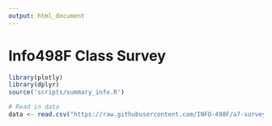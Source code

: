 ```yaml
---
output: html_document
---
```

# Info498F Class Survey

```r
library(plotly)
library(dplyr)
source('scripts/summary_info.R')

# Read in data
data <- read.csv("https://raw.githubusercontent.com/INFO-498F/a7-survey-data/master/intro_survey_data.csv")


```


